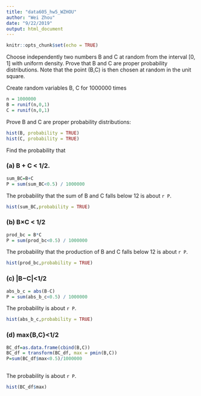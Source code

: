 ```yaml
---
title: "data605_hw5_WZHOU"
author: "Wei Zhou"
date: "9/22/2019"
output: html_document
---
```


```r
knitr::opts_chunk$set(echo = TRUE)
```

Choose independently two numbers B and C at random from the interval [0, 1] with
uniform density. Prove that B and C are proper probability distributions.
Note that the point (B,C) is then chosen at random in the unit square.

Create random variables B, C for 1000000 times
```r
n = 1000000
B = runif(n,0,1)
C = runif(n,0,1)

```


Prove B and C are proper probability distributions: 

```r
hist(B, probability = TRUE)
hist(C, probability = TRUE)
```


Find the probability that

### (a) B + C < 1/2.
```r
sum_BC=B+C
P = sum(sum_BC<0.5) / 1000000
```
The probability that the sum of B and C falls below 12 is about `r P`.

```r
hist(sum_BC,probability = TRUE)
```

### (b) B×C < 1/2
```r
prod_bc = B*C
P = sum(prod_bc<0.5) / 1000000
```
The probability that the production of B and C falls below 12 is about `r P`.

```r
hist(prod_bc,probability = TRUE)
```


### (c) |B−C|<1/2
```r
abs_b_c = abs(B-C)
P = sum(abs_b_c<0.5) / 1000000
```
The probability is about `r P`.

```r
hist(abs_b_c,probability = TRUE)
```


### (d) max{B,C}<1/2
```r
BC_df=as.data.frame(cbind(B,C))
BC_df = transform(BC_df, max = pmin(B,C))
P=sum(BC_df$max<0.5)/1000000
      
```
The probability is about `r P`.
```r
hist(BC_df$max)
```

